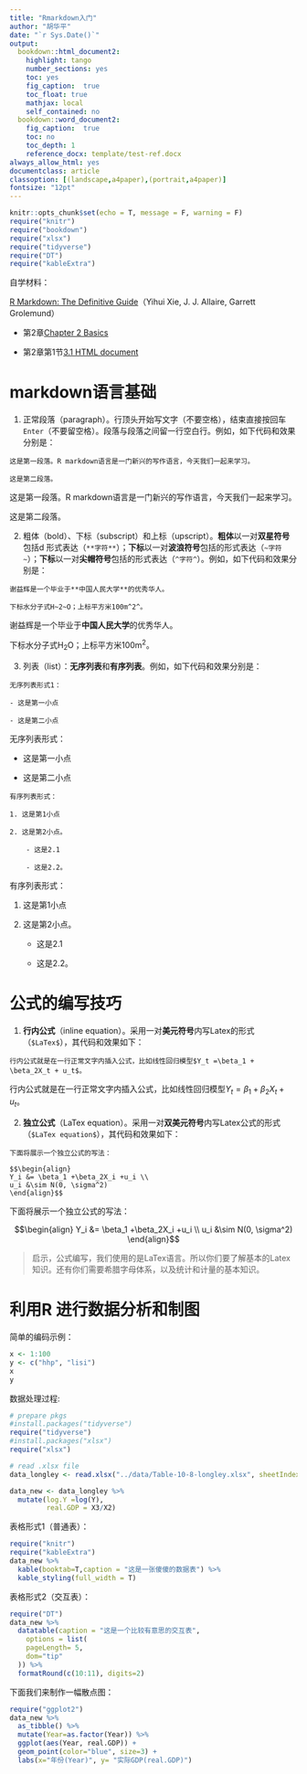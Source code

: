 ```yaml
---
title: "Rmarkdown入门"
author: "胡华平"
date: "`r Sys.Date()`"
output:
  bookdown::html_document2:
    highlight: tango
    number_sections: yes
    toc: yes
    fig_caption:  true
    toc_float: true
    mathjax: local
    self_contained: no
  bookdown::word_document2: 
    fig_caption:  true
    toc: no
    toc_depth: 1
    reference_docx: template/test-ref.docx
always_allow_html: yes
documentclass: article
classoption: [(landscape,a4paper),(portrait,a4paper)]
fontsize: "12pt"
---
```


```r
knitr::opts_chunk$set(echo = T, message = F, warning = F)
require("knitr")
require("bookdown")
require("xlsx")
require("tidyverse")
require("DT")
require("kableExtra")
```

自学材料：

[R Markdown: The Definitive Guide](https://bookdown.org/yihui/rmarkdown/)（Yihui Xie, J. J. Allaire, Garrett Grolemund）

- 第2章[Chapter 2 Basics](https://bookdown.org/yihui/rmarkdown/basics.html)

- 第2章第1节[3.1 HTML document](https://bookdown.org/yihui/rmarkdown/html-document.html)


# markdown语言基础

1. 正常段落（paragraph）。行顶头开始写文字（不要空格），结束直接按回车`Enter`（不要留空格）。段落与段落之间留一行空白行。例如，如下代码和效果分别是：

```
这是第一段落。R markdown语言是一门新兴的写作语言，今天我们一起来学习。

这是第二段落。
```

这是第一段落。R markdown语言是一门新兴的写作语言，今天我们一起来学习。

这是第二段落。

2. 粗体（bold）、下标（subscript）和上标（upscript）。**粗体**以一对**双星符号**包括d 形式表达（`**字符**`）；**下标**以一对**波浪符号**包括的形式表达（`~字符~`）；**下标**以一对**尖帽符号**包括的形式表达（`^字符^`）。例如，如下代码和效果分别是：

```
谢益辉是一个毕业于**中国人民大学**的优秀华人。

下标水分子式H~2~O；上标平方米100m^2^。
```

谢益辉是一个毕业于**中国人民大学**的优秀华人。

下标水分子式H~2~O；上标平方米100m^2^。


3. 列表（list）：**无序列表**和**有序列表**。例如，如下代码和效果分别是：


```
无序列表形式1：

- 这是第一小点

- 这是第二小点

```

无序列表形式：

- 这是第一小点

- 这是第二小点


```
有序列表形式：

1. 这是第1小点

2. 这是第2小点。

    - 这是2.1
    
    - 这是2.2。

```

有序列表形式：

1. 这是第1小点

2. 这是第2小点。

    - 这是2.1
    
    - 这是2.2。

# 公式的编写技巧

1. **行内公式**（inline equation）。采用一对**美元符号**内写Latex的形式（`$LaTex$`），其代码和效果如下：

```
行内公式就是在一行正常文字内插入公式，比如线性回归模型$Y_t =\beta_1 + \beta_2X_t + u_t$。
```

行内公式就是在一行正常文字内插入公式，比如线性回归模型$Y_t =\beta_1 + \beta_2X_t + u_t$。

2. **独立公式**（LaTex equation）。采用一对**双美元符号**内写Latex公式的形式（`$LaTex equation$`），其代码和效果如下：

```
下面将展示一个独立公式的写法：

$$\begin{align}
Y_i &= \beta_1 +\beta_2X_i +u_i \\
u_i &\sim N(0, \sigma^2)
\end{align}$$
```

下面将展示一个独立公式的写法：

$$\begin{align}
Y_i &= \beta_1 +\beta_2X_i +u_i \\
u_i &\sim N(0, \sigma^2)
\end{align}$$

> 启示，公式编写，我们使用的是LaTex语言。所以你们要了解基本的Latex知识。还有你们需要希腊字母体系，以及统计和计量的基本知识。


# 利用R 进行数据分析和制图

简单的编码示例：

```r
x <- 1:100
y <- c("hhp", "lisi")
x
y
```

数据处理过程:

```r
# prepare pkgs
#install.packages("tidyverse")
require("tidyverse")
#install.packages("xlsx")
require("xlsx")

# read .xlsx file
data_longley <- read.xlsx("../data/Table-10-8-longley.xlsx", sheetIndex = 1) 

data_new <- data_longley %>%
  mutate(log.Y =log(Y), 
         real.GDP = X3/X2)

```

表格形式1（普通表）：

```r
require("knitr")
require("kableExtra")
data_new %>%
  kable(booktab=T,caption = "这是一张傻傻的数据表") %>%
  kable_styling(full_width = T)
```

表格形式2（交互表）：

```r
require("DT")
data_new %>% 
  datatable(caption = "这是一个比较有意思的交互表",
    options = list(
    pageLength= 5,
    dom="tip"
  )) %>%
  formatRound(c(10:11), digits=2)
```


下面我们来制作一幅散点图：

```r
require("ggplot2")
data_new %>% 
  as_tibble() %>%
  mutate(Year=as.factor(Year)) %>%
  ggplot(aes(Year, real.GDP)) +
  geom_point(color="blue", size=3) +
  labs(x="年份(Year)", y= "实际GDP(real.GDP)") 
```



